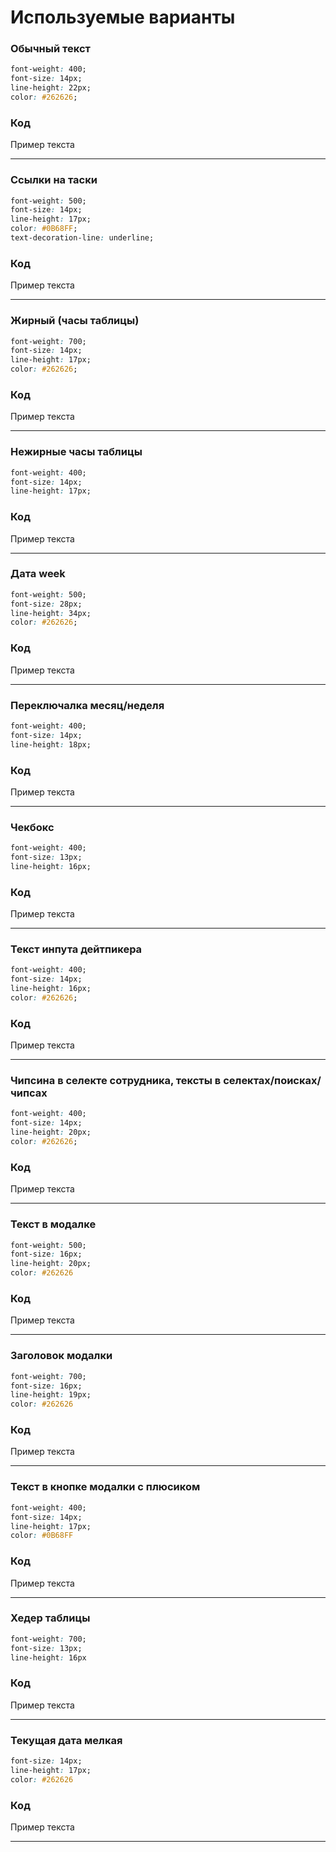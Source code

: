 

<Meta title="Text" component={Text} />

# Используемые варианты
### Обычный текст
```css
font-weight: 400;
font-size: 14px;
line-height: 22px;
color: #262626;
```
### Код
<Canvas>
  <Story name="Обычный текст">
    <Text lh="22">Пример текста</Text>
  </Story>
</Canvas>

<hr/>

### Ссылки на таски
```css
font-weight: 500;
font-size: 14px;
line-height: 17px;
color: #0B68FF;
text-decoration-line: underline;
```

### Код
<Canvas>
  <Story name="Ссылки на таски">
    <Text underline color="#0B68FF" fw="500">Пример текста</Text>
  </Story>
</Canvas>

<hr/>

### Жирный (часы таблицы)
```css
font-weight: 700;
font-size: 14px;
line-height: 17px;
color: #262626;
```

### Код
<Canvas>
  <Story name="Жирный (часы таблицы)">
    <Text fw="700">Пример текста</Text>
  </Story>
</Canvas>

<hr/>

### Нежирные часы таблицы
```css
font-weight: 400;
font-size: 14px;
line-height: 17px;
```

### Код
<Canvas>
  <Story name="Нежирные часы таблицы">
    <Text>Пример текста</Text>
  </Story>
</Canvas>

<hr/>

### Дата week
```css
font-weight: 500;
font-size: 28px;
line-height: 34px;
color: #262626;
```

### Код
<Canvas>
  <Story name="Дата week">
    <Text fw="500" fs="28" lh="34">Пример текста</Text>
  </Story>
</Canvas>

<hr/>

### Переключалка месяц/неделя
```css
font-weight: 400;
font-size: 14px;
line-height: 18px;
```

### Код
<Canvas>
  <Story name="Переключалка месяц/неделя">
    <Text lh="18">Пример текста</Text>
  </Story>
</Canvas>

<hr/>

### Чекбокс
```css
font-weight: 400;
font-size: 13px;
line-height: 16px;
```

### Код
<Canvas>
  <Story name="Чекбокс">
    <Text fs="13" lh="16">Пример текста</Text>
  </Story>
</Canvas>

<hr/>

### Текст инпута дейтпикера
```css
font-weight: 400;
font-size: 14px;
line-height: 16px;
color: #262626;
```

### Код
<Canvas>
  <Story name="Текст инпута дейтпикера">
    <Text lh="16">Пример текста</Text>
  </Story>
</Canvas>

<hr/>

### Чипсина в селекте сотрудника, тексты в селектах/поисках/чипсах
```css
font-weight: 400;
font-size: 14px;
line-height: 20px;
color: #262626;
```

### Код
<Canvas>
  <Story name="Чипсина в селекте сотрудника, тексты в селектах/поисках/чипсах">
    <Text lh="20">Пример текста</Text>
  </Story>
</Canvas>

<hr/>

### Текст в модалке
```css
font-weight: 500;
font-size: 16px;
line-height: 20px;
color: #262626
```

### Код
<Canvas>
  <Story name="Текст в модалке">
    <Text  fw="500" fs="16" lh="20">Пример текста</Text>
  </Story>
</Canvas>

<hr/>

### Заголовок модалки
```css
font-weight: 700;
font-size: 16px;
line-height: 19px;
color: #262626
```

### Код
<Canvas>
  <Story name="Заголовок модалки">
    <Text fw="700" fs="16" lh="19">Пример текста</Text>
  </Story>
</Canvas>

<hr/>

### Текст в кнопке модалки с плюсиком
```css
font-weight: 400;
font-size: 14px;
line-height: 17px;
color: #0B68FF
```

### Код
<Canvas>
  <Story name="Текст в кнопке модалки с плюсиком">
    <Text color="#0B68FF">Пример текста</Text>
  </Story>
</Canvas>

<hr/>

### Хедер таблицы
```css
font-weight: 700;
font-size: 13px;
line-height: 16px
```

### Код
<Canvas>
  <Story name="Хедер таблицы">
    <Text fw="700" fs="13" lh="16">Пример текста</Text>
  </Story>
</Canvas>

<hr/>

### Текущая дата мелкая
```css
font-size: 14px;
line-height: 17px;
color: #262626
```

### Код
<Canvas>
  <Story name="Текущая дата мелкая">
    <Text>Пример текста</Text>
  </Story>
</Canvas>

<hr/>
